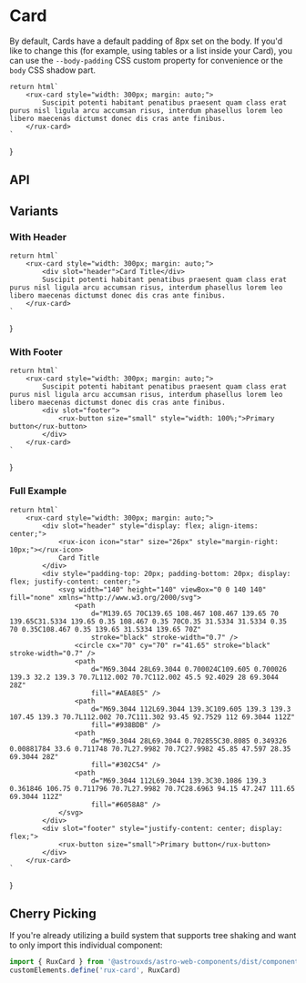 
<Meta of={CardStories} />

# Card

By default, Cards have a default padding of 8px set on the body. If you'd like to change this (for example, using tables or a list inside your Card), you can use the `--body-padding` CSS custom property for convenience or the `body` CSS shadow part.

    return html`
        <rux-card style="width: 300px; margin: auto;">
            Suscipit potenti habitant penatibus praesent quam class erat purus nisl ligula arcu accumsan risus, interdum phasellus lorem leo libero maecenas dictumst donec dis cras ante finibus.
        </rux-card>
    `
}

<Canvas>
  <Story of={CardStories.Default_} />
</Canvas>

## API

<ArgsTable of="rux-card" />

## Variants

### With Header

    return html`
        <rux-card style="width: 300px; margin: auto;">
			<div slot="header">Card Title</div>
            Suscipit potenti habitant penatibus praesent quam class erat purus nisl ligula arcu accumsan risus, interdum phasellus lorem leo libero maecenas dictumst donec dis cras ante finibus.
        </rux-card>
    `
}

<Canvas>
  <Story of={CardStories.WithHeader_} />
</Canvas>

### With Footer

    return html`
        <rux-card style="width: 300px; margin: auto;">
            Suscipit potenti habitant penatibus praesent quam class erat purus nisl ligula arcu accumsan risus, interdum phasellus lorem leo libero maecenas dictumst donec dis cras ante finibus.
			<div slot="footer">
				<rux-button size="small" style="width: 100%;">Primary button</rux-button>
			</div>
        </rux-card>
    `
}

<Canvas>
  <Story of={CardStories.WithFooter_} />
</Canvas>

### Full Example

    return html`
        <rux-card style="width: 300px; margin: auto;">
			<div slot="header" style="display: flex; align-items: center;">
				<rux-icon icon="star" size="26px" style="margin-right: 10px;"></rux-icon>
				Card Title
			</div>
			<div style="padding-top: 20px; padding-bottom: 20px; display: flex; justify-content: center;">
				<svg width="140" height="140" viewBox="0 0 140 140" fill="none" xmlns="http://www.w3.org/2000/svg">
					<path
						d="M139.65 70C139.65 108.467 108.467 139.65 70 139.65C31.5334 139.65 0.35 108.467 0.35 70C0.35 31.5334 31.5334 0.35 70 0.35C108.467 0.35 139.65 31.5334 139.65 70Z"
						stroke="black" stroke-width="0.7" />
					<circle cx="70" cy="70" r="41.65" stroke="black" stroke-width="0.7" />
					<path
						d="M69.3044 28L69.3044 0.700024C109.605 0.700026 139.3 32.2 139.3 70.7L112.002 70.7C112.002 45.5 92.4029 28 69.3044 28Z"
						fill="#AEA8E5" />
					<path
						d="M69.3044 112L69.3044 139.3C109.605 139.3 139.3 107.45 139.3 70.7L112.002 70.7C111.302 93.45 92.7529 112 69.3044 112Z"
						fill="#938BDB" />
					<path
						d="M69.3044 28L69.3044 0.702855C30.8085 0.349326 0.00881784 33.6 0.711748 70.7L27.9982 70.7C27.9982 45.85 47.597 28.35 69.3044 28Z"
						fill="#302C54" />
					<path
						d="M69.3044 112L69.3044 139.3C30.1086 139.3 0.361846 106.75 0.711796 70.7L27.9982 70.7C28.6963 94.15 47.247 111.65 69.3044 112Z"
						fill="#6058A8" />
				</svg>
			</div>
			<div slot="footer" style="justify-content: center; display: flex;">
				<rux-button size="small">Primary button</rux-button>
			</div>
		</rux-card>
    `
}

<Canvas>
  <Story of={CardStories.FullExample_} />
</Canvas>

## Cherry Picking

If you're already utilizing a build system that supports tree shaking and want to only import this individual component:

```js
import { RuxCard } from '@astrouxds/astro-web-components/dist/components/rux-card'
customElements.define('rux-card', RuxCard)
```
